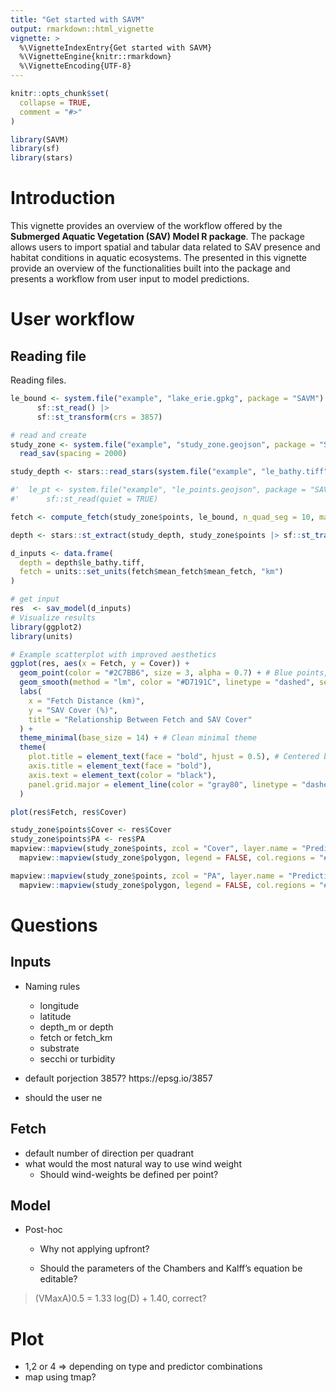```yaml
---
title: "Get started with SAVM"
output: rmarkdown::html_vignette
vignette: >
  %\VignetteIndexEntry{Get started with SAVM}
  %\VignetteEngine{knitr::rmarkdown}
  %\VignetteEncoding{UTF-8}
---
```


```r
knitr::opts_chunk$set(
  collapse = TRUE,
  comment = "#>"
)
```

```r
library(SAVM)
library(sf)
library(stars)
```

# Introduction

This vignette provides an overview of the workflow offered by the **Submerged Aquatic Vegetation (SAV) Model R package**. The package allows users to import spatial and tabular data related to SAV presence and habitat conditions in aquatic ecosystems. The presented in this vignette provide an overview of the functionalities built into the package and presents a workflow from user input to model predictions. 




# User workflow 

## Reading file

Reading files. 

```r
le_bound <- system.file("example", "lake_erie.gpkg", package = "SAVM") |>
      sf::st_read() |> 
      sf::st_transform(crs = 3857)

# read and create 
study_zone <- system.file("example", "study_zone.geojson", package = "SAVM") |>
  read_sav(spacing = 2000)

study_depth <- stars::read_stars(system.file("example", "le_bathy.tiff", package = "SAVM"))

#'  le_pt <- system.file("example", "le_points.geojson", package = "SAVM") |>
#'      sf::st_read(quiet = TRUE)

fetch <- compute_fetch(study_zone$points, le_bound, n_quad_seg = 10, max_dist = 15000)

depth <- stars::st_extract(study_depth, study_zone$points |> sf::st_transform(crs = sf::st_crs(study_depth)))

d_inputs <- data.frame(
  depth = depth$le_bathy.tiff,
  fetch = units::set_units(fetch$mean_fetch$mean_fetch, "km")
)

# get input 
res  <- sav_model(d_inputs)
# Visualize results 
library(ggplot2)
library(units)

# Example scatterplot with improved aesthetics
ggplot(res, aes(x = Fetch, y = Cover)) +
  geom_point(color = "#2C7BB6", size = 3, alpha = 0.7) + # Blue points, slightly transparent
  geom_smooth(method = "lm", color = "#D7191C", linetype = "dashed", se = FALSE) + # Red trendline
  labs(
    x = "Fetch Distance (km)",
    y = "SAV Cover (%)",
    title = "Relationship Between Fetch and SAV Cover"
  ) +
  theme_minimal(base_size = 14) + # Clean minimal theme
  theme(
    plot.title = element_text(face = "bold", hjust = 0.5), # Centered bold title
    axis.title = element_text(face = "bold"),
    axis.text = element_text(color = "black"),
    panel.grid.major = element_line(color = "gray80", linetype = "dashed")
  )

plot(res$Fetch, res$Cover)

study_zone$points$Cover <- res$Cover
study_zone$points$PA <- res$PA
mapview::mapview(study_zone$points, zcol = "Cover", layer.name = "Predictions", zlim = c(0,100)) +
  mapview::mapview(study_zone$polygon, legend = FALSE, col.regions = "#000000", alpha.regions = 0.2, layer.name = "Area of interest")

mapview::mapview(study_zone$points, zcol = "PA", layer.name = "Predictions", zlim = c(0, 100)) +
  mapview::mapview(study_zone$polygon, legend = FALSE, col.regions = "#000000", alpha.regions = 0.2, layer.name = "Area of interest")


```



# Questions 

## Inputs 

- Naming rules
  - longitude
  - latitude
  - depth_m or depth
  - fetch or fetch_km
  - substrate 
  - secchi or turbidity

- default porjection 3857? https://epsg.io/3857

- should the user ne 

## Fetch 

- default number of direction per quadrant 
- what would the most natural way to use wind weight
  - Should wind-weights be defined per point?

## Model

- Post-hoc

  - Why not applying upfront?

  - Should the parameters of the Chambers and Kalff's equation be editable?

> (VMaxA)0.5 = 1.33 log(D) + 1.40, correct?


# Plot 

- 1,2 or 4 => depending on type and predictor combinations
- map using tmap?
